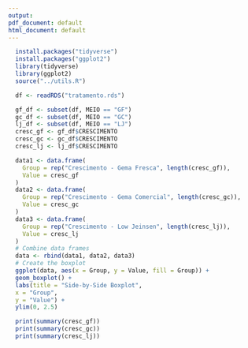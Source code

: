 ```yaml
---
output:
pdf_document: default
html_document: default
---
```

```r
  install.packages("tidyverse")
  install.packages("ggplot2")
  library(tidyverse)
  library(ggplot2)
  source("../utils.R")
```

```r
  df <- readRDS("tratamento.rds")
```

```r
  gf_df <- subset(df, MEIO == "GF")
  gc_df <- subset(df, MEIO == "GC")
  lj_df <- subset(df, MEIO == "LJ")
  cresc_gf <- gf_df$CRESCIMENTO
  cresc_gc <- gc_df$CRESCIMENTO
  cresc_lj <- lj_df$CRESCIMENTO
```

```r
  data1 <- data.frame(
    Group = rep("Crescimento - Gema Fresca", length(cresc_gf)),
    Value = cresc_gf
  )
  data2 <- data.frame(
    Group = rep("Crescimento - Gema Comercial", length(cresc_gc)),
    Value = cresc_gc
  )
  data3 <- data.frame(
    Group = rep("Crescimento - Low Jeinsen", length(cresc_lj)),
    Value = cresc_lj
  )
  # Combine data frames
  data <- rbind(data1, data2, data3)
  # Create the boxplot
  ggplot(data, aes(x = Group, y = Value, fill = Group)) +
  geom_boxplot() +
  labs(title = "Side-by-Side Boxplot",
  x = "Group",
  y = "Value") +
  ylim(0, 2.5)
```

```r
  print(summary(cresc_gf))
  print(summary(cresc_gc))
  print(summary(cresc_lj))
```